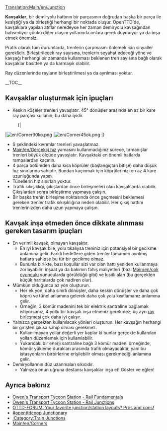 [[Translation:Main/en/Junction]]{{en/Junctionsmenu}}{{tr/İçindekiler}}

'''Kavşaklar''', bir demiryolu hattının bir parçasının doğrudan başka bir parça ile kesiştiği ya da birleştiği herhangi bir noktada oluşur. OpenTTD'de, kavşaklara yapılan atıflar neredeyse her zaman demiryolu kavşağından bahsediyor çünkü diğer ulaşım yollarında onlara gerek duymuyor ya da inşa etmek önemsiz.

Pratik olarak tüm durumlarda, trenlerin çarpmasını önlemek için sinyaller gereklidir. Birleştirilecek ray sayısına, trenlerin seyahat edeceği yöne ve kavşağı herhangi bir zamanda kullanması beklenen tren sayısına bağlı olarak kavşaklar basitten ya da karmaşık olabilir.

Ray düzenlerinde rayların birleştirilmesi ya da ayrılması yoktur.

__TOC__

==Kavşaklar oluşturmak için ipuçları==

* Keskin köşeler trenleri yavaşlatır. 45° dönüşler arasında en az bir kare ray parçası kullanın; bu daha iyidir.
:{|
|[[File:en/Corner90ko.png]]
|[[File:en/Corner45ok.png]]
|}
* S şeklindeki kıvrımlar trenleri yavaşlatmaz.
* [[Main/en/Gerçekçi hız]] yamasını kullanmadığınız sürece, tırmanışlar trenleri büyük ölçüde yavaşlatır. Kavşaktaki en önemli hatlarda rampalardan kaçının.
* 4 parça bölümden daha kısa köprüler (başlangıçtan bitişe) daha düşük hız sınırlarına sahiptir. Bundan kaçınmak için köprülerinizi en az 4 kare uzunluğunda yapın.
* Tünellerin hız sınırları yoktur.
* Trafik sıkışıklığı, çıkışlardan önce birleşmeleri olan kavşaklarda olabilir. Çıkışlardan sonra birleştirme yapmaya çalışın.
* Bir başka trenin birleşime noktasında önce geçmesini beklemesi gereken trenler trafik sıkışıklığına neden olabilir. Her çıkış hattını trenlerinizden daha uzun yapmaya çalışın.

==Kavşak inşa etmeden önce dikkate alınması gereken tasarım ipuçları==
* En verimli kavşak, olmayan kavşaktır.
** En iyi kavşak bile, yolu tıkalıysa treniniz için potansiyel bir gecikme anlamına gelir. Farklı hedeflere giden trenler tamamen ayrılmış hatlara sahipse bu tür bir gecikme olmaz.
** Bununla birlikte, bazı koşullar sizi var olan hattı yeniden kullanmaya zorlayabilir: inşaat ya da bakımın fahiş maliyetleri (bazı [[Main/en/çok oyunculu]] sunucularda görüldüğü gibi) ve kısıtlı alan (bu gerçekten küçük haritalarda çok nadiren olur).
* Mümkün olduğunca az yön oluşturun.
** Her ek yön, daha sınırlı dönüşler, daha keskin dönüşler ve daha çok köprü ve tünel anlamına gelerek daha çok yolu kısıtlamanız anlamına gelir.
** Örneğin, 3 kömür madenini tek bir elektrik santraline bağlamak istiyorsanız, 4 yollu bir kavşak inşa etmeniz gerekmez; üç ayrı [[Main/en/Line Merge|ray birleşmesi]] çok daha iyi çalışır.
* Yalnızca gerçekten kullanılacak yönleri oluşturun. Her kavşağın herhangi bir girişten çıkışa sahip olması gerekmez.
** Kullanılmayan yollar değerli yer kaplar ki bunlar gerçekte kullanılan yolları düzenlemek için kullanılabilir.
** Yukarıdaki bir enerji santraline bağlı 3 kömür madeni örneğinde, kömür yükleme durakları arasında trafik olmayacaktır, yani bu istasyonların birbirlerine erişilebilir olması gerekmediği anlamına gelir.
* Demiryollarının düz uzanmaları sıkıcıdır.
** Yalnızca onun uğruna destansı kavşaklar inşa et! Göster ve eğlen!

==Ayrıca bakınız==
* [http://www.transporttycoon.net/rail Owen's Transport Tycoon Station - Rail Fundamentals]
* [http://www.transporttycoon.net/junctions Owen's Transport Tycoon Station - Rail Junctions]
* [http://www.tt-forums.net/viewtopic.php?p=251709#251709 OTTD-FORUM: Your favorite junction/station layouts? Pros and cons!]
* [http://wiki.openttdcoop.org/Junctionary #openttdcoop Junctionary]
* [[Category/en/Train Junctions|:Category:Train Junctions]]
* [[Main/en/Corners]]